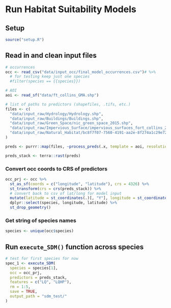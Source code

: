 # Run Habitat Suitability Models

## Setup

```r
source("setup.R")
```

## Read in and clean input files

```r
# occurrences
occ <- read_csv("data/input_occ/final_model_occurrences.csv")# %>% 
  # for testing keep just one species
  #filter(species == {{species}})

# AOI
aoi <- read_sf("data/ft_collins_GMA.shp")

# list of paths to predictors (shapefiles, .tifs, etc.)
files <- c(
  "data/input_raw/Hydrology/Hydrology.shp",
  "data/input_raw/Buildings/Buildings.shp",
  "data/input_raw/Green_Space/nic_green_space_2015.shp",
  "data/input_raw/Impervious_Surface/impervious_surfaces_fort_collins_2015.shp",
  "data/input_raw/Natural_Habitat/bc8f7f07-7560-4191-aa2e-8f274a1c29e7202046-1-133oxp5.v8wfi.shp"
)

preds <- purrr::map(files, ~process_preds(.x, template = aoi, resolution = 500, distance = TRUE, save = FALSE))

preds_stack <- terra::rast(preds)
```

### Convert occ coords to CRS of predictors

```r
occ_prj <- occ %>%
  st_as_sf(coords = c("longitude", "latitude"), crs = 4326) %>%
  st_transform(crs = crs(preds_stack)) %>%
  # convert back to csv of lat/long for model input
  mutate(latitude = st_coordinates(.)[, "Y"], longitude = st_coordinates(.)[, "X"]) %>%
  dplyr::select(species, longitude, latitude) %>%
  st_drop_geometry()
```

### Get string of species names

```r
species <- unique(occ$species)
```

## Run `execute_SDM()` function across species

```r
# test for first species for now
spec_1 <- execute_SDM(
  species = species[1],
  occ = occ_prj,
  predictors = preds_stack,
  features = c("LQ", "LQHP"),
  rm = 1:5,
  save = TRUE,
  output_path = "sdm_test/"
)
```

